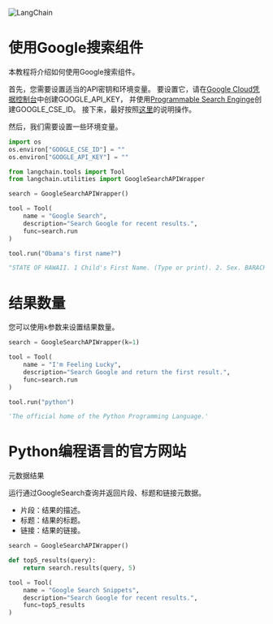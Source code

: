 

<Head>
  <script>
    {
      `(function() {
         var _hmt = _hmt || [];
(function() {
  var hm = document.createElement("script");
  hm.src = "https://hm.baidu.com/hm.js?e60fb290e204e04c5cb6f79b0ac1e697";
  var s = document.getElementsByTagName("script")[0]; 
  s.parentNode.insertBefore(hm, s);
})();
       })();`
    }
  </script>
</Head>

![LangChain](https://pica.zhimg.com/50/v2-56e8bbb52aa271012541c1fe1ceb11a2_r.gif)




# 使用Google搜索组件

本教程将介绍如何使用Google搜索组件。

首先，您需要设置适当的API密钥和环境变量。
要设置它，请在[Google Cloud凭据控制台](https://console.cloud.google.com/apis/credentials)中创建GOOGLE_API_KEY，
并使用[Programmable Search Enginge](https://programmablesearchengine.google.com/controlpanel/create)创建GOOGLE_CSE_ID。
接下来，最好按照[这里](https://stackoverflow.com/questions/37083058/programmatically-searching-google-in-python-using-custom-search)的说明操作。

然后，我们需要设置一些环境变量。

```  python
import os
os.environ["GOOGLE_CSE_ID"] = ""
os.environ["GOOGLE_API_KEY"] = ""

```

```  python
from langchain.tools import Tool
from langchain.utilities import GoogleSearchAPIWrapper

search = GoogleSearchAPIWrapper()

tool = Tool(
    name = "Google Search",
    description="Search Google for recent results.",
    func=search.run
)

```

```  python
tool.run("Obama's first name?")

```

```  python
"STATE OF HAWAII. 1 Child's First Name. (Type or print). 2. Sex. BARACK. 3. This Birth. CERTIFICATE OF LIVE BIRTH. FILE. NUMBER 151 le. lb. Middle Name. Barack Hussein Obama II is an American former politician who served as the 44th president of the United States from 2009 to 2017. A member of the Democratic\xa0... When Barack Obama was elected president in 2008, he became the first African American to hold ... The Middle East remained a key foreign policy challenge. Jan 19, 2017 ... Jordan Barack Treasure, New York City, born in 2008 ... Jordan Barack Treasure made national news when he was the focus of a New York newspaper\xa0... Portrait of George Washington, the 1st President of the United States ... Portrait of Barack Obama, the 44th President of the United States\xa0... His full name is Barack Hussein Obama II. Since the “II” is simply because he was named for his father, his last name is Obama. Mar 22, 2008 ... Barry Obama decided that he didn't like his nickname. A few of his friends at Occidental College had already begun to call him Barack (his\xa0... Aug 18, 2017 ... It took him several seconds and multiple clues to remember former President Barack Obama's first name. Miller knew that every answer had to\xa0... Feb 9, 2015 ... Michael Jordan misspelled Barack Obama's first name on 50th-birthday gift ... Knowing Obama is a Chicagoan and huge basketball fan,\xa0... 4 days ago ... Barack Obama, in full Barack Hussein Obama II, (born August 4, 1961, Honolulu, Hawaii, U.S.), 44th president of the United States (2009–17) and\xa0..."

```

# 结果数量

您可以使用`k`参数来设置结果数量。

```  python
search = GoogleSearchAPIWrapper(k=1)

tool = Tool(
    name = "I'm Feeling Lucky",
    description="Search Google and return the first result.",
    func=search.run
)

```

```  python
tool.run("python")

```

```  python
'The official home of the Python Programming Language.'

```

# Python编程语言的官方网站

元数据结果

运行通过GoogleSearch查询并返回片段、标题和链接元数据。

* 片段：结果的描述。
* 标题：结果的标题。
* 链接：结果的链接。


```  python
search = GoogleSearchAPIWrapper()

def top5_results(query):
    return search.results(query, 5)

tool = Tool(
    name = "Google Search Snippets",
    description="Search Google for recent results.",
    func=top5_results
)

```

